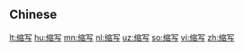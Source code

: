 {{also|縮写|縮寫}}
==Chinese==
{{zh-see|縮寫}}

[[lt:缩写]]
[[hu:缩写]]
[[mn:缩写]]
[[nl:缩写]]
[[uz:缩写]]
[[so:缩写]]
[[vi:缩写]]
[[zh:缩写]]
